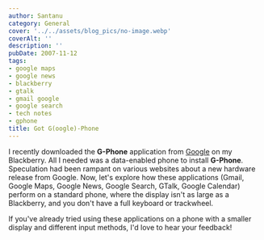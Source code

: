 ```yaml
---
author: Santanu
category: General
cover: '../../assets/blog_pics/no-image.webp'
coverAlt: ''
description: ''
pubDate: 2007-11-12
tags:
- google maps
- google news
- blackberry
- gtalk
- gmail google
- google search
- tech notes
- gphone
title: Got G(oogle)-Phone
---
```


I recently downloaded the **G-Phone** application from [Google](http://mobile.google.com/) on my Blackberry. All I needed was a data-enabled phone to install **G-Phone**. Speculation had been rampant on various websites about a new hardware release from Google. Now, let's explore how these applications (Gmail, Google Maps, Google News, Google Search, GTalk, Google Calendar) perform on a standard phone, where the display isn't as large as a Blackberry, and you don't have a full keyboard or trackwheel.

If you've already tried using these applications on a phone with a smaller display and different input methods, I'd love to hear your feedback!